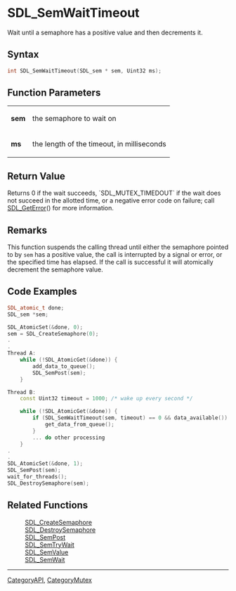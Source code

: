 = SDL_SemWaitTimeout =

Wait until a semaphore has a positive value and then decrements it.

== Syntax ==

<syntaxhighlight lang='c'>
int SDL_SemWaitTimeout(SDL_sem * sem, Uint32 ms);
</syntaxhighlight>

== Function Parameters ==

{|
|'''sem'''
|the semaphore to wait on
|-
|'''ms'''
|the length of the timeout, in milliseconds
|}

== Return Value ==

Returns 0 if the wait succeeds, `SDL_MUTEX_TIMEDOUT` if the wait does not
succeed in the allotted time, or a negative error code on failure; call
[[SDL_GetError]]() for more information.

== Remarks ==

This function suspends the calling thread until either the semaphore
pointed to by <code>sem</code> has a positive value, the call is
interrupted by a signal or error, or the specified time has elapsed. If the
call is successful it will atomically decrement the semaphore value.

== Code Examples ==

<syntaxhighlight lang='c++'>
SDL_atomic_t done;
SDL_sem *sem;

SDL_AtomicSet(&done, 0);
sem = SDL_CreateSemaphore(0);
.
.
Thread A:
    while (!SDL_AtomicGet(&done)) {
        add_data_to_queue();
        SDL_SemPost(sem);
    }

Thread B:
    const Uint32 timeout = 1000; /* wake up every second */

    while (!SDL_AtomicGet(&done)) {
        if (SDL_SemWaitTimeout(sem, timeout) == 0 && data_available()) {
            get_data_from_queue();
        }
        ... do other processing
    }
.
.
SDL_AtomicSet(&done, 1);
SDL_SemPost(sem);
wait_for_threads();
SDL_DestroySemaphore(sem);
</syntaxhighlight>

== Related Functions ==

:[[SDL_CreateSemaphore]]
:[[SDL_DestroySemaphore]]
:[[SDL_SemPost]]
:[[SDL_SemTryWait]]
:[[SDL_SemValue]]
:[[SDL_SemWait]]

----
[[CategoryAPI]], [[CategoryMutex]]


